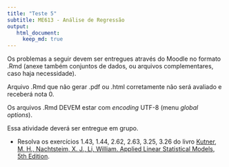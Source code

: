 ```yaml
---
title: "Teste 5"
subtitle: ME613 - Análise de Regressão
output: 
   html_document:
     keep_md: true
---
```



Os problemas a seguir devem ser entregues através do Moodle no formato .Rmd (anexe também conjuntos de dados, ou arquivos complementares, caso haja necessidade).

Arquivo .Rmd que não gerar .pdf ou .html corretamente não será avaliado e receberá nota 0. 

Os arquivos .Rmd DEVEM estar com *encoding* UTF-8 (menu *global options*).

Essa atividade deverá ser entregue em grupo.

* Resolva os exercícios 1.43, 1.44, 2.62, 2.63, 3.25, 3.26 do livro [Kutner, M. H., Nachtsteim, X. J., Li, William. Applied Linear Statistical Models, 5th Edition](http://www.stat.ufl.edu/~rrandles/sta4210/Rclassnotes/data/textdatasets/index.html).
